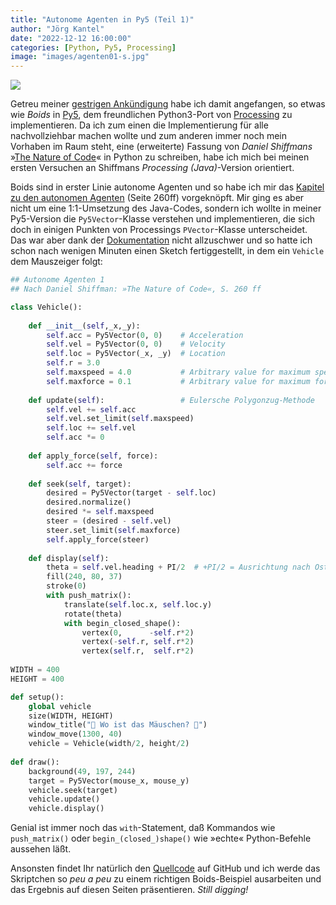 ```yaml
---
title: "Autonome Agenten in Py5 (Teil 1)"
author: "Jörg Kantel"
date: "2022-12-12 16:00:00"
categories: [Python, Py5, Processing]
image: "images/agenten01-s.jpg"
---
```


[![](images/agenten01.jpg)](https://www.flickr.com/photos/schockwellenreiter/52558822476/in/photostream/)

Getreu meiner [gestrigen Ankündigung](https://kantel.github.io/posts/2022121101_boids_python_processing/) habe ich damit angefangen, so etwas wie *Boids* in [Py5](http://cognitiones.kantel-chaos-team.de/programmierung/creativecoding/processing/py5.html), dem freundlichen Python3-Port von [Processing](http://cognitiones.kantel-chaos-team.de/programmierung/creativecoding/processing/processing.html) zu implementieren. Da ich zum einen die Implementierung für alle nachvollziehbar machen wollte und zum anderen immer noch mein Vorhaben im Raum steht, eine (erweiterte) Fassung von *Daniel Shiffmans* »[The Nature of Code](https://natureofcode.com/)« in Python zu schreiben, habe ich mich bei meinen ersten Versuchen an Shiffmans *Processing (Java)*-Version orientiert.

Boids sind in erster Linie autonome Agenten und so habe ich mir das [Kapitel zu den autonomen Agenten](https://natureofcode.com/book/chapter-6-autonomous-agents/) (Seite 260ff) vorgeknöpft. Mir ging es aber nicht um eine 1:1-Umsetzung des Java-Codes, sondern ich wollte in meiner Py5-Version die `Py5Vector`-Klasse verstehen und implementieren, die sich doch in einigen Punkten von Processings `PVector`-Klasse unterscheidet. Das war aber dank der [Dokumentation](https://py5coding.org/how_tos/py5vector_class.html) nicht allzuschwer und so hatte ich schon nach wenigen Minuten einen Sketch fertiggestellt, in dem ein `Vehicle` dem Mauszeiger folgt:

``` python
## Autonome Agenten 1
## Nach Daniel Shiffman: »The Nature of Code«, S. 260 ff

class Vehicle():
    
    def __init__(self,_x,_y):
        self.acc = Py5Vector(0, 0)    # Acceleration
        self.vel = Py5Vector(0, 0)    # Velocity
        self.loc = Py5Vector(_x, _y)  # Location
        self.r = 3.0
        self.maxspeed = 4.0           # Arbitrary value for maximum speed
        self.maxforce = 0.1           # Arbitrary value for maximum force
    
    def update(self):                 # Eulersche Polygonzug-Methode
        self.vel += self.acc
        self.vel.set_limit(self.maxspeed)
        self.loc += self.vel
        self.acc *= 0
        
    def apply_force(self, force):
        self.acc += force
        
    def seek(self, target):
        desired = Py5Vector(target - self.loc)
        desired.normalize()
        desired *= self.maxspeed
        steer = (desired - self.vel)
        steer.set_limit(self.maxforce)
        self.apply_force(steer)
        
    def display(self):
        theta = self.vel.heading + PI/2  # +PI/2 = Ausrichtung nach Osten
        fill(240, 80, 37)
        stroke(0)
        with push_matrix():
            translate(self.loc.x, self.loc.y)
            rotate(theta)
            with begin_closed_shape():
                vertex(0,      -self.r*2)
                vertex(-self.r, self.r*2)
                vertex(self.r,  self.r*2)
                
WIDTH = 400
HEIGHT = 400

def setup():
    global vehicle
    size(WIDTH, HEIGHT)
    window_title("🐁 Wo ist das Mäuschen? 🐁")
    window_move(1300, 40)
    vehicle = Vehicle(width/2, height/2)
    
def draw():
    background(49, 197, 244)
    target = Py5Vector(mouse_x, mouse_y)
    vehicle.seek(target)
    vehicle.update()
    vehicle.display()
```

Genial ist immer noch das `with`-Statement, daß Kommandos wie `push_matrix()` oder `begin_(closed_)shape()` wie »echte« Python-Befehle aussehen läßt.

Ansonsten findet Ihr natürlich den [Quellcode](https://github.com/kantel/py5/blob/main/agenten/vehicle01.py) auf GitHub und ich werde das Skriptchen so *peu a peu* zu einem richtigen Boids-Beispiel ausarbeiten und das Ergebnis auf diesen Seiten präsentieren. *Still digging!*
